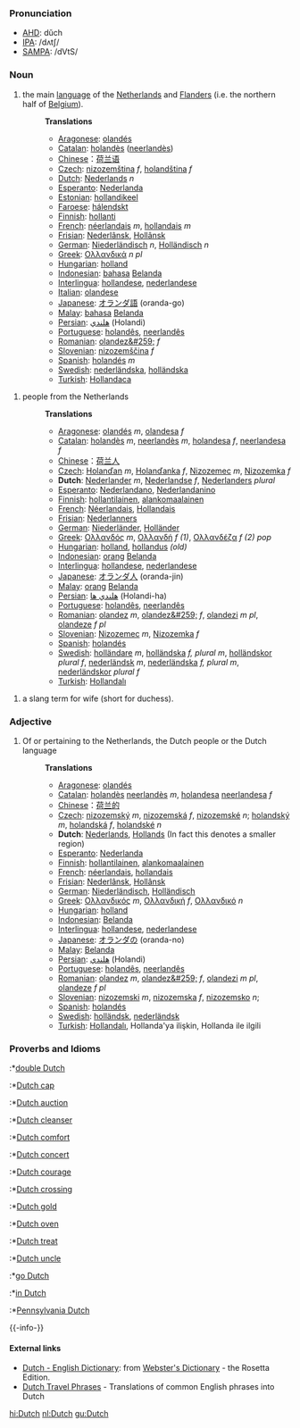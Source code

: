 ===Pronunciation===
*[[w:AHD|AHD]]: dŭch
*[[w:IPA|IPA]]: /dʌtʃ/
*[[w:SAMPA|SAMPA]]: /dVtS/

===Noun===

#the main [[language]] of the [[Netherlands]] and [[Flanders]] (i.e. the northern half of [[Belgium]]).
#:'''Translations'''
#:*[[Aragonese]]: [[olandés]]
#:*[[Catalan]]: [[holandès]] ([[neerlandès]])
#:*[[Chinese]]：[[荷兰语]]
#:*[[Czech]]: [[nizozemština]] ''f'', [[holandština]] ''f''
#:*[[Dutch]]: [[Nederlands]] ''n''
#:*[[Esperanto]]: [[Nederlanda]]
#:*[[Estonian]]: [[hollandikeel]]
#:*[[Faroese]]: [[hálendskt]]
#:*[[Finnish]]: [[hollanti]]
#:*[[French]]: [[néerlandais]] ''m'', [[hollandais]] ''m''
#:*[[Frisian]]: [[Nederlânsk]], [[Hollânsk]]
#:*[[German]]: [[Niederländisch]] ''n'', [[Holländisch]] ''n''
#:*[[Greek]]: [[Ολλανδικά]] ''n'' ''pl''
#:*[[Hungarian]]: [[holland]]
#:*[[Indonesian]]: [[bahasa]] [[Belanda]]
#:*[[Interlingua]]: [[hollandese]], [[nederlandese]]
#:*[[Italian]]: [[olandese]]
#:*[[Japanese]]: [[オランダ語]] (oranda-go)
#:*[[Malay]]: [[bahasa]] [[Belanda]]
#:*[[Persian]]: [[هلندي]] (Holandi)
#:*[[Portuguese]]: [[holandês]], [[neerlandês]]
#:*[[Romanian]]: [[olandez&#259;]] ''f''
#:*[[Slovenian]]: [[nizozemščina]] ''f''
#:*[[Spanish]]: [[holandés]] ''m''
#:*[[Swedish]]: [[nederländska]], [[holländska]]
#:*[[Turkish]]: [[Hollandaca]]

#people from the Netherlands
#:'''Translations'''
#:*[[Aragonese]]: [[olandés]] ''m'', [[olandesa]] ''f''
#:*[[Catalan]]: [[holandès]] ''m'', [[neerlandès]] ''m'', [[holandesa]] ''f'', [[neerlandesa]] ''f''
#:*[[Chinese]]：[[荷兰人]]
#:*[[Czech]]: [[Holanďan]] ''m'', [[Holanďanka]] ''f'', [[Nizozemec]] ''m'', [[Nizozemka]] ''f''
#:*'''Dutch''':  [[Nederlander]] ''m'', [[Nederlandse]] ''f'', [[Nederlanders]] ''plural''
#:*[[Esperanto]]: [[Nederlandano]], [[Nederlandanino]]
#:*[[Finnish]]: [[hollantilainen]], [[alankomaalainen]]
#:*[[French]]: [[Néerlandais]], [[Hollandais]]
#:*[[Frisian]]: [[Nederlanners]]
#:*[[German]]: [[Niederländer]], [[Holländer]]
#:*[[Greek]]: [[Ολλανδός]] ''m'', [[Ολλανδή]] ''f'' ''(1)'', [[Ολλανδέζα]] ''f'' ''(2)'' ''pop''
#:*[[Hungarian]]: [[holland]], [[hollandus]] ''(old)''
#:*[[Indonesian]]: [[orang]] [[Belanda]]
#:*[[Interlingua]]: [[hollandese]], [[nederlandese]]
#:*[[Japanese]]: [[オランダ人]] (oranda-jin)
#:*[[Malay]]: [[orang]] [[Belanda]]
#:*[[Persian]]: [[هلندي ها]] (Holandi-ha)
#:*[[Portuguese]]: [[holandês]], [[neerlandês]]
#:*[[Romanian]]: [[olandez]] ''m'', [[olandez&#259;]] ''f'', [[olandezi]] ''m pl'', [[olandeze]] ''f pl''
#:*[[Slovenian]]: [[Nizozemec]] ''m'', [[Nizozemka]] ''f''
#:*[[Spanish]]: [[holandés]]
#:*[[Swedish]]: [[holländare]] ''m'', [[holländska]] ''f, plural m'', [[holländskor]] ''plural f'', [[nederländsk]] ''m'', [[nederländska]] ''f, plural m'', [[nederländskor]] ''plural f''
#:*[[Turkish]]: [[Hollandalı]]

#a slang term for wife (short for duchess).

===Adjective===
#Of or pertaining to the Netherlands, the Dutch people or the Dutch language
#:'''Translations'''
#:*[[Aragonese]]: [[olandés]]
#:*[[Catalan]]: [[holandès]] [[neerlandès]] ''m'', [[holandesa]] [[neerlandesa]] ''f''
#:*[[Chinese]]：[[荷兰的]]
#:*[[Czech]]: [[nizozemský]] ''m'', [[nizozemská]]  ''f'', [[nizozemské]] ''n''; [[holandský]] ''m'', [[holandská]] ''f'', [[holandské]] ''n''
#:*'''Dutch''': [[Nederlands]], [[Hollands]] (In fact this denotes a smaller region)
#:*[[Esperanto]]: [[Nederlanda]]
#:*[[Finnish]]: [[hollantilainen]], [[alankomaalainen]]
#:*[[French]]: [[néerlandais]], [[hollandais]]
#:*[[Frisian]]: [[Nederlânsk]], [[Hollânsk]]
#:*[[German]]: [[Niederländisch]], [[Holländisch]]
#:*[[Greek]]: [[Ολλανδικός]] ''m'', [[Ολλανδική]] ''f'', [[Ολλανδικό]] ''n''
#:*[[Hungarian]]: [[holland]]
#:*[[Indonesian]]: [[Belanda]]
#:*[[Interlingua]]: [[hollandese]], [[nederlandese]]
#:*[[Japanese]]: [[オランダの]] (oranda-no)
#:*[[Malay]]: [[Belanda]]
#:*[[Persian]]: [[هلندي]] (Holandi)
#:*[[Portuguese]]: [[holandês]], [[neerlandês]]
#:*[[Romanian]]: [[olandez]] ''m'', [[olandez&#259;]] ''f'', [[olandezi]] ''m pl'', [[olandeze]] ''f pl''
#:*[[Slovenian]]: [[nizozemski]] ''m'', [[nizozemska]]  ''f'', [[nizozemsko]] ''n'';
#:*[[Spanish]]: [[holandés]]
#:*[[Swedish]]: [[holländsk]], [[nederländsk]]
#:*[[Turkish]]: [[Hollandalı]], Hollanda'ya ilişkin, Hollanda ile ilgili

===Proverbs and Idioms===
:*[[double Dutch]]
:*[[Dutch cap]]
:*[[Dutch auction]]
:*[[Dutch cleanser]]
:*[[Dutch comfort]]
:*[[Dutch concert]]
:*[[Dutch courage]]
:*[[Dutch crossing]]
:*[[Dutch gold]]
:*[[Dutch oven]]
:*[[Dutch treat]]
:*[[Dutch uncle]]
:*[[go Dutch]]
:*[[in Dutch]]
:*[[Pennsylvania Dutch]]

{{-info-}}

==== External links====
*[http://www.websters-online-dictionary.org/definition/Dutch-english/ Dutch - English Dictionary]: from [http://www.websters-online-dictionary.org/ Webster's Dictionary] - the Rosetta Edition.
*[http://www.canuckabroad.com/language/dutch.shtml Dutch Travel Phrases] - Translations of common English phrases into Dutch

[[hi:Dutch]]
[[nl:Dutch]]
[[gu:Dutch]]